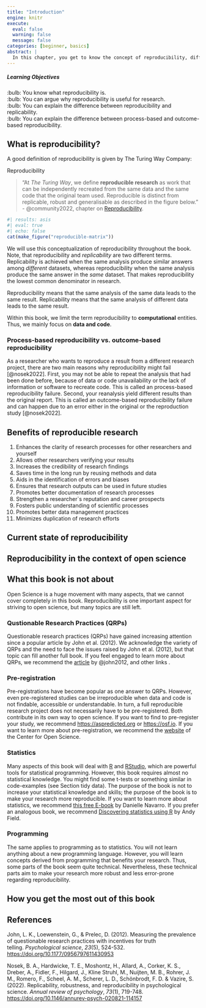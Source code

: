 ```yaml
---
title: "Introduction"
engine: knitr
execute:
  eval: false
  warning: false
  message: false
categories: [beginner, basics]
abstract: |
  In this chapter, you get to know the concept of reproducibility, different types of reproducibility and related but somewhat different concepts.
---
```


::: {.callout-tip appearance="minimal"}
<h5>Learning Objectives</h5>

:bulb: You know what reproducibility is.<br>
:bulb: You can argue why reproducibility is useful for research.<br>
:bulb: You can explain the difference between reproducibility and replicability.<br>
:bulb: You can explain the difference between process-based and outcome-based reproducibility.
:::

## What is reproducibility?

A good definition of reproducibility is given by The Turing Way Company:

Reproducibility

> "At *The Turing Way*, we define **reproducible research** as work that can be independently recreated from the same data and the same code that the original team used.
> Reproducible is distinct from replicable, robust and generalisable as described in the figure below."
> - @community2022, chapter on [Reproducibility](https://the-turing-way.netlify.app/reproducible-research/overview/overview-definitions).

```r
#| results: asis
#| eval: true
#| echo: false
cat(make_figure("reproducible-matrix"))
```

We will use this conceptualization of reproducibility throughout the book.
Note, that reproducibility and *replicability* are two different terms.
Replicability is achieved when the same analysis produce similar answers among *different* datasets, whereas reproducibility when the same analysis produce the same answer in the *same* dataset.
That makes reproducibility the lowest common denominator in research.

::: {.callout-warning title="Reproducibility vs. Replicability"}
Reproducibility means that the same analysis of the same data leads to the same result.
Replicability means that the same analysis of different data leads to the same result.
:::

::: {.callout-note}
Within this book, we limit the term reproducibility to **computational** entities.
Thus, we mainly focus on **data and code**.
:::

### Process-based reproducibility vs. outcome-based reproducibility

As a researcher who wants to reproduce a result from a different research project, there are two main reasons why reproducibility might fail [@nosek2022].
First, you may not be able to repeat the analysis that had been done before, because of data or code unavailability or the lack of information or software to recreate code.
This is called an process-based reproducibility failure. Second, your reanalysis yield different results than the original report.
This is called an outcome-based reproducibility failure and can happen due to an error either in the original or the reproduction study [@nosek2022].

## Benefits of reproducible research

1. Enhances the clarity of research processes for other researchers and yourself
1. Allows other researchers verifying your results
1. Increases the credibility of research findings
1. Saves time in the long run by reusing methods and data
1. Aids in the identification of errors and biases
1. Ensures that research outputs can be used in future studies
1. Promotes better documentation of research processes
1. Strengthen a researcher`s reputation and career prospects
1. Fosters public understanding of scientific processes
1. Promotes better data management practices
1. Minimizes duplication of research efforts

## Current state of reproducibility

## Reproducibility in the context of open science

## What this book is not about

Open Science is a huge movement with many aspects, that we cannot cover completely in this book.
Reproducibility is one important aspect for striving to open science, but many topics are still left.

### Qustionable Research Practices (QRPs)

Questionable research practices (QRPs) have gained increasing attention since a popular article by John et al. (2012).
We acknowledge the variety of QRPs and the need to face the issues raised by John et al. (2012), but that topic can fill another full book.
If you feel engaged to learn more about QRPs, we recommend the [article](https://doi.org/10.1177/0956797611430953) by @john2012, and other links <!--# Links will be inserted soon -->.

### Pre-registration

Pre-registrations have become popular as one answer to QRPs.
However, even pre-registered studies can be irreproducible when data and code is not findable, accessible or understandable.
In turn, a full reproducible research project does not necessarily have to be pre-registered.
Both contribute in its own way to open science.
If you want to find to pre-register your study, we recommend <https://aspredicted.org> or <https://osf.io>.
If you want to learn more about pre-registration, we recommend the [website](https://www.cos.io/initiatives/prereg) of the Center for Open Science.

### Statistics

Many aspects of this book will deal with [R](https://www.r-project.org) and [RStudio](https://posit.co/download/rstudio-desktop/), which are powerful tools for statistical programming.
However, this book requires almost no statistical knowledge.
You might find some t-tests or something similar in code-examples (see Section tidy data).
The purpose of the book is not to increase your statistical knowledge and skills; the purpose of the book is to make your research more reproducible.
If you want to learn more about statistics, we recommend [this free E-book](https://learningstatisticswithr.com/lsr-0.6.pdf) by Danielle Navarro.
If you prefer an analogous book, we recommend [Discovering statistics using R](https://uk.sagepub.com/en-gb/eur/discovering-statistics-using-r/book236067) by Andy Field.

### Programming

The same applies to programming as to statistics.
You will not learn anything about a new programming language.
However, you will learn concepts derived from programming that benefits your research.
Thus, some parts of the book seem quite technical.
Nevertheless, these technical parts aim to make your research more robust and less error-prone regarding reproducibility.

## How you get the most out of this book

## References

John, L. K., Loewenstein, G., & Prelec, D. (2012). Measuring the prevalence of questionable research practices with incentives for truth telling. *Psychological science*, *23*(5), 524-532. <https://doi.org/10.1177/0956797611430953>

Nosek, B. A., Hardwicke, T. E., Moshontz, H., Allard, A., Corker, K. S., Dreber, A., Fidler, F., Hilgard, J., Kline Struhl, M., Nuijten, M. B., Rohrer, J. M., Romero, F., Scheel, A. M., Scherer, L. D., Schönbrodt, F. D. & Vazire, S. (2022). Replicability, robustness, and reproducibility in psychological science. *Annual review of psychology*, *73*(1), 719-748. <https://doi.org/10.1146/annurev-psych-020821-114157>
